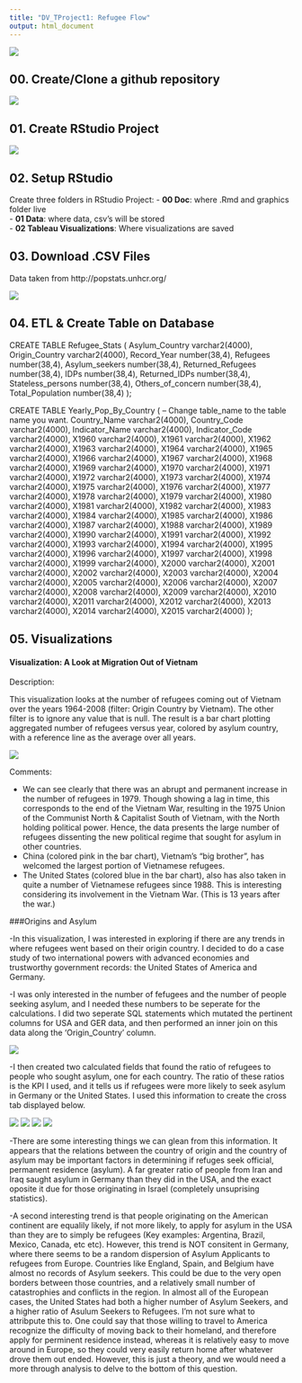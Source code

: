 ```yaml
---
title: "DV_TProject1: Refugee Flow"
output: html_document
---
```


![](./Graphics/titlepic.png) 

## 00. Create/Clone a github repository

![](./Graphics/cloneGit.png) 

## 01. Create RStudio Project

![](./Graphics/createRproj.png) 

## 02. Setup RStudio 
 Create three folders in RStudio Project:
- **00 Doc**: where .Rmd and graphics folder live    
- **01 Data**: where data, csv's will be stored  
- **02 Tableau Visualizations**: Where visualizations are saved    

## 03. Download .CSV Files

Data taken from http://popstats.unhcr.org/

![](./Graphics/csvsource.png)

## 04. ETL & Create Table on Database

CREATE TABLE Refugee_Stats (
 Asylum_Country varchar2(4000),
 Origin_Country varchar2(4000),
 Record_Year number(38,4),
 Refugees number(38,4),
 Asylum_seekers number(38,4),
 Returned_Refugees number(38,4),
 IDPs number(38,4),
 Returned_IDPs number(38,4),
 Stateless_persons number(38,4),
 Others_of_concern number(38,4),
 Total_Population number(38,4)
 );

CREATE TABLE Yearly_Pop_By_Country (
-- Change table_name to the table name you want.
 Country_Name varchar2(4000),
 Country_Code varchar2(4000),
 Indicator_Name varchar2(4000),
 Indicator_Code varchar2(4000),
 X1960 varchar2(4000),
 X1961 varchar2(4000),
 X1962 varchar2(4000),
 X1963 varchar2(4000),
 X1964 varchar2(4000),
 X1965 varchar2(4000),
 X1966 varchar2(4000),
 X1967 varchar2(4000),
 X1968 varchar2(4000),
 X1969 varchar2(4000),
 X1970 varchar2(4000),
 X1971 varchar2(4000),
 X1972 varchar2(4000),
 X1973 varchar2(4000),
 X1974 varchar2(4000),
 X1975 varchar2(4000),
 X1976 varchar2(4000),
 X1977 varchar2(4000),
 X1978 varchar2(4000),
 X1979 varchar2(4000),
 X1980 varchar2(4000),
 X1981 varchar2(4000),
 X1982 varchar2(4000),
 X1983 varchar2(4000),
 X1984 varchar2(4000),
 X1985 varchar2(4000),
 X1986 varchar2(4000),
 X1987 varchar2(4000),
 X1988 varchar2(4000),
 X1989 varchar2(4000),
 X1990 varchar2(4000),
 X1991 varchar2(4000),
 X1992 varchar2(4000),
 X1993 varchar2(4000),
 X1994 varchar2(4000),
 X1995 varchar2(4000),
 X1996 varchar2(4000),
 X1997 varchar2(4000),
 X1998 varchar2(4000),
 X1999 varchar2(4000),
 X2000 varchar2(4000),
 X2001 varchar2(4000),
 X2002 varchar2(4000),
 X2003 varchar2(4000),
 X2004 varchar2(4000),
 X2005 varchar2(4000),
 X2006 varchar2(4000),
 X2007 varchar2(4000),
 X2008 varchar2(4000),
 X2009 varchar2(4000),
 X2010 varchar2(4000),
 X2011 varchar2(4000),
 X2012 varchar2(4000),
 X2013 varchar2(4000),
 X2014 varchar2(4000),
 X2015 varchar2(4000)
 );

## 05. Visualizations  

#### Visualization: A Look at Migration Out of Vietnam

Description: 

This visualization looks at the number of refugees coming out of Vietnam over the years 1964-2008 (filter: Origin Country by Vietnam). The other filter is to ignore any value that is null. The result is a bar chart plotting aggregated number of refugees versus year, colored by asylum country, with a reference line as the average over all years.

![](./Graphics/QVisual.png)

Comments:

- We can see clearly that there was an abrupt and permanent increase in the number of refugees in 1979. Though showing a lag in time, this corresponds to the end of the Vietnam War, resulting in the 1975 Union of the Communist North & Capitalist South of Vietnam, with the North holding political power. Hence, the data presents the large number of refugees dissenting the new political regime that sought for asylum in other countries.
- China (colored pink in the bar chart), Vietnam's "big brother", has welcomed the largest portion of Vietnamese refugees.
- The United States (colored blue in the bar chart), also has also taken in quite a number of Vietnamese refugees since 1988. This is interesting considering its involvement in the Vietnam War. (This is 13 years after the war.)

###Origins and Asylum

-In this visualization, I was interested in exploring if there are any trends in where refugees went based on their origin country. I decided to do a case study of two international powers with advanced economies and trustworthy government records: the United States of America and Germany. 

-I was only interested in the number of fefugees and the number of people seeking asylum, and I needed these numbers to be seperate for the calculations. I did two seperate SQL statements which mutated the pertinent columns for USA and GER data, and then performed an inner join on this data along the 'Origin_Country' column.

![](./Graphics/tabSQL.png)

-I then created two calculated fields that found the ratio of refugees to people who sought asylum, one for each country. The ratio of these ratios is the KPI I used, and it tells us if refugees were more likely to seek asylum in Germany or the United States. I used this information to create the cross tab displayed below.

![](./Graphics/afg-cuba.png)
![](./Graphics/cyprus-jamaca.png)
![](./Graphics/korea-venezuala.png)
![](./Graphics/vietnam-zimbabwe.png)

-There are some interesting things we can glean from this information. It appears that the relations between the country of origin and the country of asylum may be important factors in determining if refuges seek official, permanent residence (asylum). A far greater ratio of people from Iran and Iraq saught asylum in Germany than they did in the USA, and the exact oposite it due for those originating in Israel (completely unsuprising statistics).  

-A second interesting trend is that people originating on the American continent are equalily likely, if not more likely, to apply for asylum in the USA than they are to simply be refugees (Key examples: Argentina, Brazil, Mexico, Canada, etc etc). However, this trend is NOT consitent in Germany, where there seems to be a random dispersion of Asylum Applicants to refugees from Europe. Countries like England, Spain, and Belgium have almost no records of Asylum seekers. This could be due to the very open borders between those countries, and a relatively small number of catastrophies and conflicts in the region. In almost all of the European cases, the United States had both a higher number of Asylum Seekers, and a higher ratio of Asulum Seekers to Refugees. I'm not sure what to attribpute this to. One could say that those willing to travel to America recognize the difficulty of moving back to their homeland, and therefore apply for perminent residence instead, whereas it is relatively easy to move around in Europe, so they could very easily return home after whatever drove them out ended. However, this is just a theory, and we would need a more through analysis to delve to the bottom of this question.

